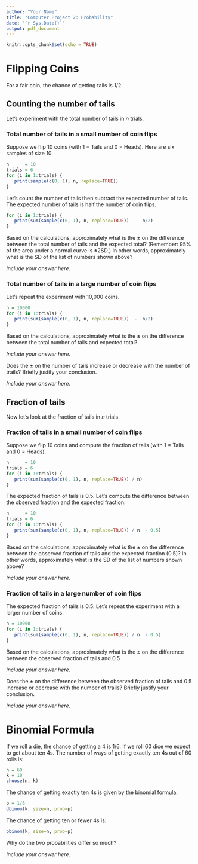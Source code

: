 ```yaml
---
author: "Your Name"
title: "Computer Project 2: Probability"
date: '`r Sys.Date()`'
output: pdf_document
---
```


```r
knitr::opts_chunk$set(echo = TRUE)
```

# Flipping Coins

For a fair coin, the chance of getting tails is 1/2.

## Counting the number of tails

Let's experiment with the total number of tails in $n$ trials.

###  Total number of tails in a small number of coin flips

Suppose we flip 10 coins (with 1 = Tails and 0 = Heads).
Here are six samples of size 10.

```r
n      = 10
trials = 6
for (i in 1:trials) {
   print(sample(c(0, 1), n, replace=TRUE))
}
```

Let's count the number of tails then subtract the expected number of tails.  The expected number
of tails is half the number of coin flips. 
```r
for (i in 1:trials) {
   print(sum(sample(c(0, 1), n, replace=TRUE))  -  n/2)
}
```

Based on the calculations, approximately what is the $\pm$ on the difference between
the total number of tails and  the expected total? (Remember:  95\% of the area under
a normal curve is $\pm 2$SD.)  In other words, approximately what is the SD of the list
of numbers shown above?

_Include your answer here._

\newpage

### Total number of tails in a large number of coin flips


Let's repeat the experiment with 10,000 coins.
```r
n = 10000
for (i in 1:trials) {
   print(sum(sample(c(0, 1), n, replace=TRUE))  -  n/2)
}
```

Based on the calculations, approximately what is the $\pm$ on the difference between
the total number of tails and  expected total?

_Include your answer here._


Does the $\pm$ on the number of tails increase or decrease with the number of trails?
Briefly justify your conclusion.

_Include your answer here._

\newpage

## Fraction of tails

Now let's look at the fraction of tails in $n$ trials.

###  Fraction of tails in a small number of coin flips

Suppose we flip 10 coins and compute the fraction of tails (with 1 = Tails and 0 = Heads).
```r
n      = 10
trials = 6
for (i in 1:trials) {
   print(sum(sample(c(0, 1), n, replace=TRUE)) / n)
}
```

The expected fraction of  tails is 0.5.
Let's compute the difference between the observed fraction and the expected fraction:
```r
n      = 10
trials = 6
for (i in 1:trials) {
   print(sum(sample(c(0, 1), n, replace=TRUE)) / n  - 0.5)
}
```


Based on the calculations, approximately what is the $\pm$ on the difference between
the observed fraction of tails and the expected fraction (0.5)?  In other words, approximately
what is the SD of the list of numbers shown above?

_Include your answer here._

\newpage

### Fraction of tails in a large number of coin flips


The expected fraction of tails is 0.5.  Let's repeat the experiment
with a larger number of coins.
```r
n = 10000
for (i in 1:trials) {
   print(sum(sample(c(0, 1), n, replace=TRUE)) / n  - 0.5)
}
```

Based on the calculations, approximately what is the $\pm$ on the difference between
the observed fraction of tails and 0.5

_Include your answer here._


Does the $\pm$ on the difference between the observed fraction of tails and 0.5
increase or decrease with the number of trails? Briefly justify your conclusion.

_Include your answer here._


\newpage

# Binomial Formula

If we roll a die, the chance of getting a 4 is $1/6$.  If we roll 60 dice
we expect to get about ten 4s. The number of ways of getting exactly ten 4s out
of 60 rolls is:

```r
n = 60
k = 10
choose(n, k)
```


The chance of getting exactly ten 4s is given by the binomial formula:

```r
p = 1/6
dbinom(k, size=n, prob=p)
```


The chance of getting ten or fewer 4s is:

```r
pbinom(k, size=n, prob=p)
```

Why do the  two probabilities differ so much?

_Include your answer here._

